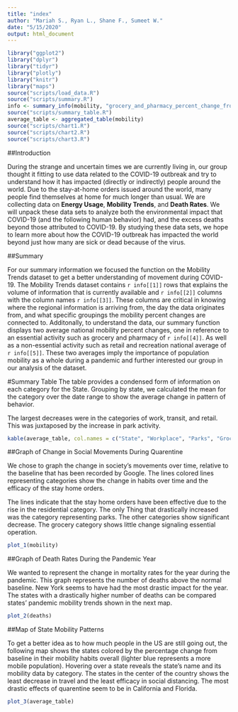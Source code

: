 ```yaml
---
title: "index"
author: "Mariah S., Ryan L., Shane F., Sumeet W."
date: "5/15/2020"
output: html_document
---
```


```r
library("ggplot2")
library("dplyr")
library("tidyr")
library("plotly")
library("knitr")
library("maps")
source("scripts/load_data.R")
source("scripts/summary.R")
info <- summary_info(mobility, "grocery_and_pharmacy_percent_change_from_baseline", "retail_and_recreation_percent_change_from_baseline")
source("scripts/summary_table.R")
average_table <- aggregated_table(mobility)
source("scripts/chart1.R")
source("scripts/chart2.R")
source("scripts/chart3.R")
```

##Introduction

During the strange and uncertain times we are currently living in, our group thought it fitting to use data related to the COVID-19 outbreak and try to understand how it has impacted (directly or indirectly) people around the world. Due to the stay-at-home orders issued around the world, many people find themselves at home for much longer than usual. We are collecting data on **Energy Usage**, **Mobility Trends**, and **Death Rates**. We will unpack these data sets to analyze both the environmental impact that COVID-19 (and the following human behavior) had, and the excess deaths beyond those attributed to COVID-19. By studying these data sets, we hope to learn more about how the COVID-19 outbreak has impacted the world beyond just how many are sick or dead because of the virus.

##Summary

For our summary information we focused the function on the Mobility Trends dataset to get a better understanding of movement during COVID-19. The Mobility Trends dataset contains `r info[[1]]` rows that explains the volume of information that is currently available and `r info[[2]]` columns with the column names `r info[[3]]`. These columns are critical in knowing where the regional information is arriving from, the day the data originates from, and what specific groupings the mobility percent changes are connected to. Additonally, to understand the data, our summary function displays two average national mobility percent changes, one in reference to an essential activity such as grocery and pharmacy of `r info[[4]]`. As well as a non-essential activity such as retail and recreation national average of `r info[[5]]`. These two averages imply the importance of population mobility as a whole during a pandemic and further interested our group in our analysis of the dataset. 


#Summary Table
The table provides a condensed form of information on each category for the State. Grouping by state, we calculated the mean for the category over the date range to show the average change in pattern of behavior.

The largest decreases were in the categories of work, transit, and retail. This was juxtaposed by the increase in park activity.
``` r
kable(average_table, col.names = c("State", "Workplace", "Parks", "Grocery", "Retail", "Transit", "Residence"))
```

##Graph of Change in Social Movements During Quarentine

We chose to graph the change in society's movements over time, relative to the baseline that has been recorded by Google. The lines colored lines representing categories show the change in habits over time and the efficacy of the stay home orders. 

The lines indicate that the stay home orders have been effective due to the rise in the residential category. The only Thing that drastically increased was the category representing parks. The other categories show significant decrease. The grocery category shows little change signaling essential operation.

```r
plot_1(mobility)
```

##Graph of Death Rates During the Pandemic Year

We wanted to represent the change in mortality rates for the year during the pandemic. This graph represents the number of deaths above the normal baseline. New York seems to have had the most drastic impact for the year. The states with a drastically higher number of deaths can be compared states' pandemic mobility trends shown in the next map.

```r
plot_2(deaths)
```

##Map of State Mobility Patterns

To get a better idea as to how much people in the US are still going out, the following map shows the states colored by the percentage change from baseline in their mobility habits overall (lighter blue represents a more mobile population). Hovering over a state reveals the state's name and its mobility data by category. The states in the center of the country shows the least decrease in travel and the least efficacy in social distancing. The most drastic effects of quarentine seem to be in California and Florida.

```r
plot_3(average_table)
```